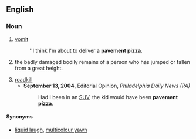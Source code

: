 ==English==

===Noun===
{{en-noun|sg=[[pavement]] [[pizza]]|s|-}}

# {{UK|AU|humorous}} [[vomit]]
#:''I think I'm about to deliver a '''pavement pizza'''.
# {{humorous}} the badly damaged bodily remains of a person who has jumped or fallen from a great height.
# [[roadkill]]
#* '''September 13, 2004''', Editorial Opinion, ''Philadelphia Daily News (PA)''
#*: Had I been in an [[SUV]], the kid would have been '''pavement pizza'''.
====Synonyms====
* [[liquid laugh]], [[multicolour yawn]]